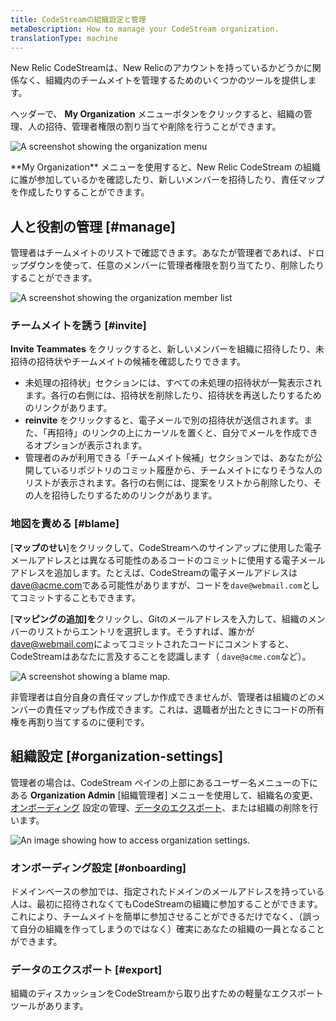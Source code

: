 ```yaml
---
title: CodeStreamの組織設定と管理
metaDescription: How to manage your CodeStream organization.
translationType: machine
---
```







New Relic CodeStreamは、New Relicのアカウントを持っているかどうかに関係なく、組織内のチームメイトを管理するためのいくつかのツールを提供します。

ヘッダーで、 **My Organization** メニューボタンをクリックすると、組織の管理、人の招待、管理者権限の割り当てや削除を行うことができます。

<img
  title="organization-menu"
  alt="A screenshot showing the organization menu"
  src={codestreamOrganizationMenu}
/>

<figcaption>
  **My Organization** メニューを使用すると、New Relic CodeStream の組織に誰が参加しているかを確認したり、新しいメンバーを招待したり、責任マップを作成したりすることができます。
</figcaption>

## 人と役割の管理 [#manage]

管理者はチームメイトのリストで確認できます。あなたが管理者であれば、ドロップダウンを使って、任意のメンバーに管理者権限を割り当てたり、削除したりすることができます。

<img
  title="organization-members"
  alt="A screenshot showing the organization member list"
  src={codestreamOrganizationMemberList}
/>

### チームメイトを誘う [#invite]

**Invite Teammates** をクリックすると、新しいメンバーを組織に招待したり、未招待の招待状やチームメイトの候補を確認したりできます。

* 未処理の招待状」セクションには、すべての未処理の招待状が一覧表示されます。各行の右側には、招待状を削除したり、招待状を再送したりするためのリンクがあります。
* **reinvite** をクリックすると、電子メールで別の招待状が送信されます。また、「再招待」のリンクの上にカーソルを置くと、自分でメールを作成できるオプションが表示されます。
* 管理者のみが利用できる「チームメイト候補」セクションでは、あなたが公開しているリポジトリのコミット履歴から、チームメイトになりそうな人のリストが表示されます。各行の右側には、提案をリストから削除したり、その人を招待したりするためのリンクがあります。

### 地図を責める [#blame]

\[**マップのせい**]をクリックして、CodeStreamへのサインアップに使用した電子メールアドレスとは異なる可能性のあるコードのコミットに使用する電子メールアドレスを追加します。たとえば、CodeStreamの電子メールアドレスは[dave@acme.com](mailto:dave@acme.com)である可能性がありますが、コードを`dave@webmail.com`としてコミットすることもできます。

\[**マッピングの追加]を**クリックし、Gitのメールアドレスを入力して、組織のメンバーのリストからエントリを選択します。そうすれば、誰かが[dave@webmail.com](mailto:dave@webmail.com)によってコミットされたコードにコメントすると、CodeStreamはあなたに言及することを認識します（ `dave@acme.com`など）。

<img
  title="blame-map"
  alt="A screenshot showing a blame map."
  src={codestreamBlameMap}
/>

非管理者は自分自身の責任マップしか作成できませんが、管理者は組織のどのメンバーの責任マップも作成できます。これは、退職者が出たときにコードの所有権を再割り当てするのに便利です。

## 組織設定 [#organization-settings]

管理者の場合は、CodeStream ペインの上部にあるユーザー名メニューの下にある **Organization Admin** \[組織管理者] メニューを使用して、組織名の変更、 [オンボーディング](#onboarding) 設定の管理、[データのエクスポート](#export)、または組織の削除を行います。

<img
  title="Organization settings"
  alt="An image showing how to access organization settings."
  src={codestreamOrganizationMenuOptions}
/>

### オンボーディング設定 [#onboarding]

ドメインベースの参加では、指定されたドメインのメールアドレスを持っている人は、最初に招待されなくてもCodeStreamの組織に参加することができます。これにより、チームメイトを簡単に参加させることができるだけでなく、（誤って自分の組織を作ってしまうのではなく）確実にあなたの組織の一員となることができます。

### データのエクスポート [#export]

組織のディスカッションをCodeStreamから取り出すための軽量なエクスポートツールがあります。